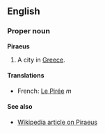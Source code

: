 ==English==
===Proper noun===
'''Piraeus'''

#A city in [[Greece]].

====Translations====
*French: [[Le Pirée]] ''m''

====See also====
*[[en:Piraeus|Wikipedia article on Piraeus]]